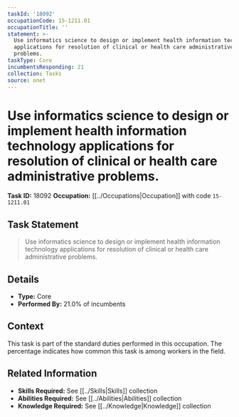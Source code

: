 ```yaml
---
taskId: '18092'
occupationCode: 15-1211.01
occupationTitle: ''
statement: >-
  Use informatics science to design or implement health information technology
  applications for resolution of clinical or health care administrative
  problems.
taskType: Core
incumbentsResponding: 21
collection: Tasks
source: onet
---
```

# Use informatics science to design or implement health information technology applications for resolution of clinical or health care administrative problems.

**Task ID:** 18092
**Occupation:** [[../Occupations|Occupation]] with code `15-1211.01`

## Task Statement

> Use informatics science to design or implement health information technology applications for resolution of clinical or health care administrative problems.

## Details

- **Type:** Core
- **Performed By:** 21.0% of incumbents

## Context

This task is part of the standard duties performed in this occupation. The percentage indicates how common this task is among workers in the field.

## Related Information

- **Skills Required:** See [[../Skills|Skills]] collection
- **Abilities Required:** See [[../Abilities|Abilities]] collection
- **Knowledge Required:** See [[../Knowledge|Knowledge]] collection
